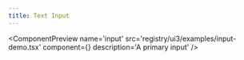 ```yaml
---
title: Text Input
---
```



<ComponentPreview
  name='input'
  src='registry/ui3/examples/input-demo.tsx'
  component={<InputDemo />}
  description='A primary input'
/>
